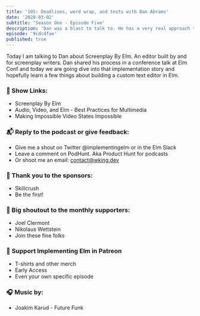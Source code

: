 ```yaml
---
title: '105: Deadlines, word wrap, and tests with Dan Abrams'
date: '2020-03-02'
subtitle: 'Season One - Episode Five'
description: 'Dan was a blast to talk to. He has a very real approach to development and hearing him talk about how "If I can do this anyone can" will give anyone the permission to shoot for that project you feel you cannot do.'
episode: '9cdcdfae'
published: true
---
```


Today I am talking to Dan about Screenplay By Elm. An editor built by and for screenplay writers. Dan shared his process in a conference talk at Elm Conf and today we are going dive into that implementation story and hopefully learn a few things about building a custom text editor in Elm.

### <span className="pr-2">🔗</span> Show Links:

- <Link className="link" to="https://www.youtube.com/watch?v=hdBo1pZCfBo">Screenplay By Elm</Link>
- <Link className="link" to="https://www.youtube.com/watch?v=8jW58fXuuOk">Audio, Video, and Elm - Best Practices for Multimedia</Link>
- <Link className="link" to="https://www.youtube.com/watch?v=fvb1MjYQik8">Making Impossible Video States Impossible</Link>

### <span className="pr-2">📬</span> Reply to the podcast or give feedback:

- Give me a shout on Twitter <Link className="link" to="https://twitter.com/implementingelm">@implementingelm</Link> or in the <Link className="link" to="https://elmlang.herokuapp.com/">Elm Slack</Link>
- Leave a comment on <Link className="link" to="https://podhunt.app/">PodHunt</Link>. Aka Product Hunt for podcasts
- Or shoot me an email: contact@wking.dev

### <span className="pr-2">📣</span> Thank you to the sponsors:

- <Link className="link" to="https://skillcrush.com">
    Skillcrush
  </Link>
- <Link className="link" to="https://www.patreon.com/implementingelm">
    Be the first!
  </Link>

### <span className="pr-2">🙌</span> Big shoutout to the monthly supporters:

- <Link className="link" to="https://twitter.com/jclermont">
    Joel Clermont
  </Link>
- <Link className="link" to="https://github.com/ni-ko-o-kin">
    Nikolaus Wettstein
  </Link>
- <Link className="link" to="https://www.patreon.com/implementingelm">
    Join these fine folks
  </Link>

### <span className="pr-2">💸</span> <Link className="link" to="https://www.patreon.com/implementingelm">Support Implementing Elm in Patreon</Link>

- T-shirts and other merch
- Early Access
- Even your own specific episode

### <span className="pr-2">🎧</span> Music by:

- <Link className="link" to="https://www.youtube.com/watch?v=qK4bnwSl2rU">
    Joakim Karud - Future Funk
  </Link>
